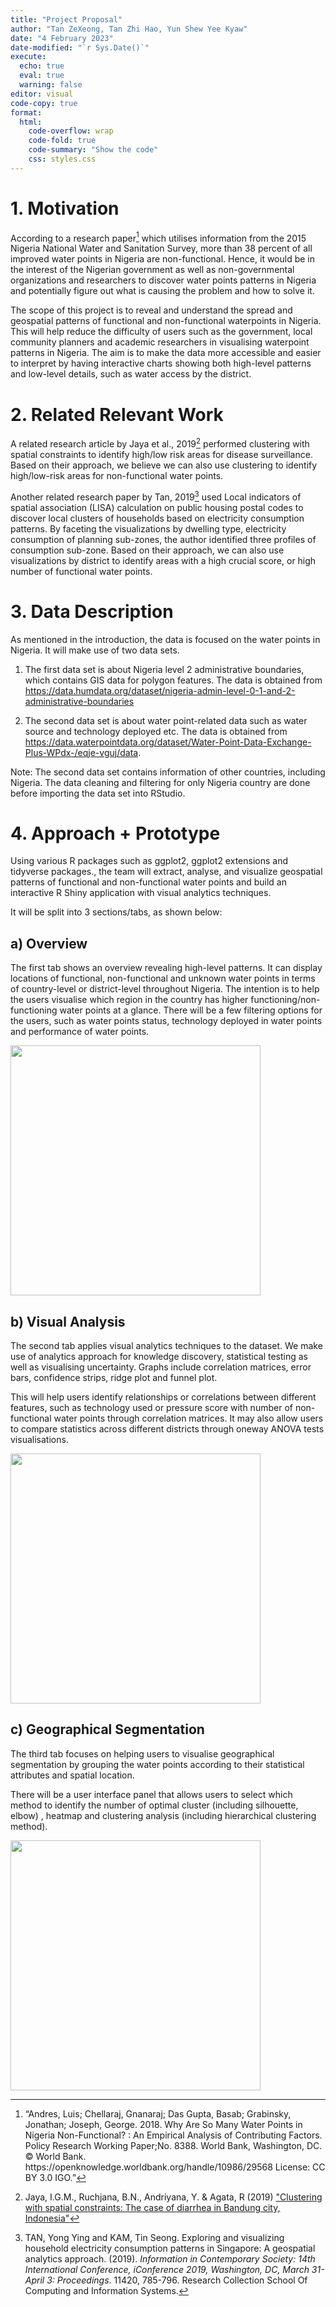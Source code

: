 ```yaml
---
title: "Project Proposal"
author: "Tan ZeXeong, Tan Zhi Hao, Yun Shew Yee Kyaw"
date: "4 February 2023"
date-modified: "`r Sys.Date()`"
execute: 
  echo: true
  eval: true
  warning: false
editor: visual
code-copy: true
format:
  html:
    code-overflow: wrap
    code-fold: true
    code-summary: "Show the code"
    css: styles.css
---
```


# 1. Motivation

According to a research paper[^1] which utilises information from the 2015 Nigeria National Water and Sanitation Survey, more than 38 percent of all improved water points in Nigeria are non-functional. Hence, it would be in the interest of the Nigerian government as well as non-governmental organizations and researchers to discover water points patterns in Nigeria and potentially figure out what is causing the problem and how to solve it.

[^1]: "Andres, Luis; Chellaraj, Gnanaraj; Das Gupta, Basab; Grabinsky, Jonathan; Joseph, George. 2018. Why Are So Many Water Points in Nigeria Non-Functional? : An Empirical Analysis of Contributing Factors. Policy Research Working Paper;No. 8388. World Bank, Washington, DC. © World Bank. https://openknowledge.worldbank.org/handle/10986/29568 License: CC BY 3.0 IGO."

The scope of this project is to reveal and understand the spread and geospatial patterns of functional and non-functional waterpoints in Nigeria. This will help reduce the difficulty of users such as the government, local community planners and academic researchers in visualising waterpoint patterns in Nigeria. The aim is to make the data more accessible and easier to interpret by having interactive charts showing both high-level patterns and low-level details, such as water access by the district.

# 2. Related Relevant Work

A related research article by Jaya et al., 2019[^2] performed clustering with spatial constraints to identify high/low risk areas for disease surveillance. Based on their approach, we believe we can also use clustering to identify high/low-risk areas for non-functional water points.

[^2]: Jaya, I.G.M., Ruchjana, B.N., Andriyana, Y. & Agata, R (2019) [\"Clustering with spatial constraints: The case of diarrhea in Bandung city, Indonesia\"](https://iopscience.iop.org/article/10.1088/1742-6596/1397/1/012068)

Another related research paper by Tan, 2019[^3] used Local indicators of spatial association (LISA) calculation on public housing postal codes to discover local clusters of households based on electricity consumption patterns. By faceting the visualizations by dwelling type, electricity consumption of planning sub-zones, the author identified three profiles of consumption sub-zone. Based on their approach, we can also use visualizations by district to identify areas with a high crucial score, or high number of functional water points.

[^3]: TAN, Yong Ying and KAM, Tin Seong. Exploring and visualizing household electricity consumption patterns in Singapore: A geospatial analytics approach. (2019). *Information in Contemporary Society: 14th International Conference, iConference 2019, Washington, DC, March 31-April 3: Proceedings*. 11420, 785-796. Research Collection School Of Computing and Information Systems.

# 3. Data Description

As mentioned in the introduction, the data is focused on the water points in Nigeria. It will make use of two data sets.

1.  The first data set is about Nigeria level 2 administrative boundaries, which contains GIS data for polygon features. The data is obtained from <https://data.humdata.org/dataset/nigeria-admin-level-0-1-and-2-administrative-boundaries>

2.  The second data set is about water point-related data such as water source and technology deployed etc. The data is obtained from <https://data.waterpointdata.org/dataset/Water-Point-Data-Exchange-Plus-WPdx-/eqje-vguj/data>.

Note: The second data set contains information of other countries, including Nigeria. The data cleaning and filtering for only Nigeria country are done before importing the data set into RStudio.

# 4. Approach + Prototype

Using various R packages such as ggplot2, ggplot2 extensions and tidyverse packages., the team will extract, analyse, and visualize geospatial patterns of functional and non-functional water points and build an interactive R Shiny application with visual analytics techniques.

It will be split into 3 sections/tabs, as shown below:

## a) Overview

The first tab shows an overview revealing high-level patterns. It can display locations of functional, non-functional and unknown water points in terms of country-level or district-level throughout Nigeria. The intention is to help the users visualise which region in the country has higher functioning/non-functioning water points at a glance. There will be a few filtering options for the users, such as water points status, technology deployed in water points and performance of water points.

![](images/Group%2046.png){fig-align="left" width="400"}

## b) Visual Analysis

The second tab applies visual analytics techniques to the dataset. We make use of analytics approach for knowledge discovery, statistical testing as well as visualising uncertainty. Graphs include correlation matrices, error bars, confidence strips, ridge plot and funnel plot.

This will help users identify relationships or correlations between different features, such as technology used or pressure score with number of non-functional water points through correlation matrices. It may also allow users to compare statistics across different districts through oneway ANOVA tests visualisations.

![](images/Group%2044.png){fig-align="left" width="400"}

## c) Geographical Segmentation

The third tab focuses on helping users to visualise geographical segmentation by grouping the water points according to their statistical attributes and spatial location.

There will be a user interface panel that allows users to select which method to identify the number of optimal cluster (including silhouette, elbow) , heatmap and clustering analysis (including hierarchical clustering method).

![](images/Group%2045.png){fig-align="left" width="400"}
